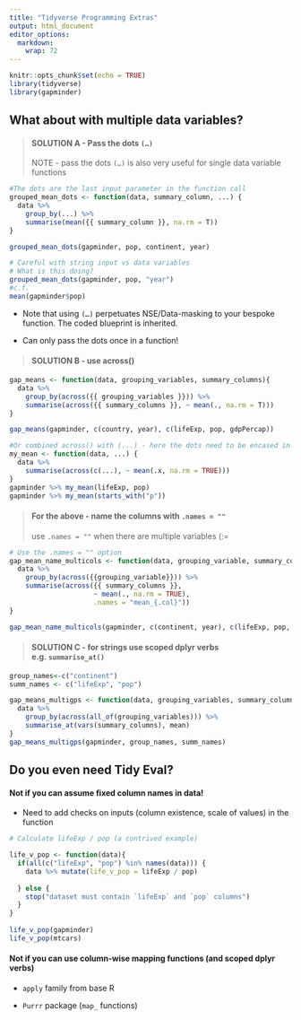 ```yaml
---
title: "Tidyverse Programming Extras"
output: html_document
editor_options: 
  markdown: 
    wrap: 72
---
```


```r
knitr::opts_chunk$set(echo = TRUE)
library(tidyverse)
library(gapminder)
```

## What about with multiple data variables?

> #### SOLUTION A - Pass the dots `(…)`
>
> NOTE - pass the dots `(…)` is also very useful for single data
> variable functions

```r
#The dots are the last input parameter in the function call
grouped_mean_dots <- function(data, summary_column, ...) {
  data %>%
    group_by(...) %>%
    summarise(mean({{ summary_column }}, na.rm = T))
}

grouped_mean_dots(gapminder, pop, continent, year)

# Careful with string input vs data variables
# What is this doing?
grouped_mean_dots(gapminder, pop, "year")
#c.f.
mean(gapminder$pop)
```

-   Note that using `(…)` perpetuates NSE/Data-masking to your bespoke
    function. The coded blueprint is inherited.

-   Can only pass the dots once in a function!

> #### SOLUTION B - use across()

```r
gap_means <- function(data, grouping_variables, summary_columns){
  data %>% 
    group_by(across({{ grouping_variables }})) %>% 
    summarise(across({{ summary_columns }}, ~ mean(., na.rm = T))) 
}

gap_means(gapminder, c(country, year), c(lifeExp, pop, gdpPercap))

#Or combined across() with (...) - here the dots need to be encased in c()
my_mean <- function(data, ...) {
  data %>% 
    summarise(across(c(...), ~ mean(.x, na.rm = TRUE)))
}
gapminder %>% my_mean(lifeExp, pop)
gapminder %>% my_mean(starts_with("p"))

```

> #### For the above - name the columns with `.names = ""`
>
> use `.names = ""` when there are multiple variables (:=

```r
# Use the .names = "" option 
gap_mean_name_multicols <- function(data, grouping_variable, summary_columns) {
  data %>% 
    group_by(across({{grouping_variable}})) %>% 
    summarise(across({{ summary_columns }}, 
                     ~ mean(., na.rm = TRUE), 
                     .names = "mean_{.col}"))
}

gap_mean_name_multicols(gapminder, c(continent, year), c(lifeExp, pop, gdpPercap))

```

> #### SOLUTION C - for strings use scoped dplyr verbs e.g. `summarise_at()`

```r
group_names<-c("continent")
summ_names <- c("lifeExp", "pop")

gap_means_multigps <- function(data, grouping_variables, summary_columns){
  data %>%
    group_by(across(all_of(grouping_variables))) %>%
    summarise_at(vars(summary_columns), mean)
}
gap_means_multigps(gapminder, group_names, summ_names)

```

## Do you even need Tidy Eval?

#### Not if you can assume fixed column names in data!

-   Need to add checks on inputs (column existence, scale of values) in
    the function

```r
# Calculate lifeExp / pop (a contrived example)

life_v_pop <- function(data){
  if(all(c("lifeExp", "pop") %in% names(data))) {
    data %>% mutate(life_v_pop = lifeExp / pop)
  
  } else {
    stop("dataset must contain `lifeExp` and `pop` columns")
  }
}
  
life_v_pop(gapminder)
life_v_pop(mtcars)
```

#### Not if you can use column-wise mapping functions (and scoped dplyr verbs)

-   `apply` family from base R

-   `Purrr` package (`map_` functions)
